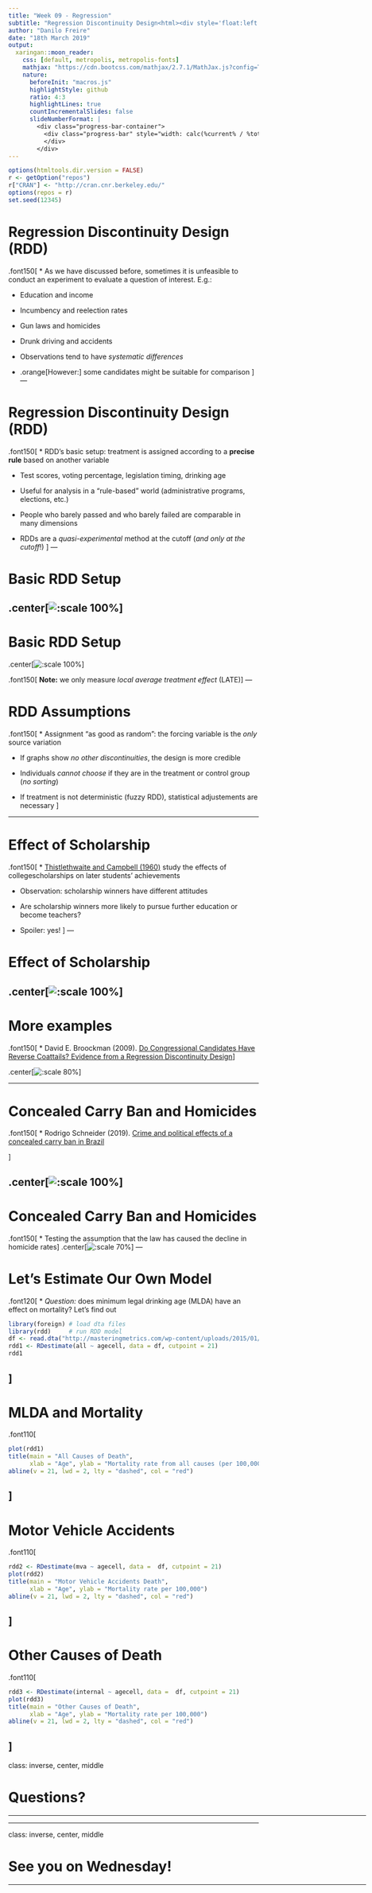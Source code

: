 ```yaml
---
title: "Week 09 - Regression"
subtitle: "Regression Discontinuity Design<html><div style='float:left'></div><hr color='#EB811B' size=1px width=800px></html>"
author: "Danilo Freire"
date: "18th March 2019"
output: 
  xaringan::moon_reader:
    css: [default, metropolis, metropolis-fonts]
    mathjax: "https://cdn.bootcss.com/mathjax/2.7.1/MathJax.js?config=TeX-MML-AM_HTMLorMML"
    nature: 
      beforeInit: "macros.js"
      highlightStyle: github
      ratio: 4:3
      highlightLines: true
      countIncrementalSlides: false
      slideNumberFormat: |
        <div class="progress-bar-container">
          <div class="progress-bar" style="width: calc(%current% / %total% * 100%);">
          </div>
        </div>
---
```


```r
options(htmltools.dir.version = FALSE)
r <- getOption("repos")
r["CRAN"] <- "http://cran.cnr.berkeley.edu/"
options(repos = r)
set.seed(12345)
```

<style>

.remark-slide-number {
  position: inherit;
}

.remark-slide-number .progress-bar-container {
  position: absolute;
  bottom: 0;
  height: 6px;
  display: block;
  left: 0;
  right: 0;
}

.remark-slide-number .progress-bar {
  height: 100%;
  background-color: #EB811B;
}

.orange {
  color: #EB811B;
}
</style>

# Regression Discontinuity Design (RDD)

.font150[
* As we have discussed before, sometimes it is unfeasible to conduct an experiment to evaluate a question of interest. E.g.:

  - Education and income
  - Incumbency and reelection rates
  - Gun laws and homicides
  - Drunk driving and accidents
  
* Observations tend to have _systematic differences_

* .orange[However:] some candidates might be suitable for comparison
]
---

# Regression Discontinuity Design (RDD)

.font150[
* RDD's basic setup: treatment is assigned according to a **precise rule** based on another variable

  - Test scores, voting percentage, legislation timing, drinking age

* Useful for analysis in a "rule-based" world (administrative programs, elections, etc.)

* People who barely passed and who barely failed are comparable in many dimensions

* RDDs are a _quasi-experimental_ method at the cutoff (_and only at the cutoff_!)
]
---

# Basic RDD Setup

.center[![:scale 100%](rdd01.png)]
---

# Basic RDD Setup

.center[![:scale 100%](rdd02.png)]

.font150[
**Note:** we only measure _local average treatment effect_ (LATE)
]
---

# RDD Assumptions

.font150[
* Assignment "as good as random": the forcing variable is the _only_ source variation

  - If graphs show _no other discontinuities_, the design is more credible
  
* Individuals _cannot choose_ if they are in the treatment or control group (_no sorting_)

* If treatment is not deterministic (fuzzy RDD), statistical adjustements are necessary
]

---

# Effect of Scholarship 

.font150[
* [Thistlethwaite and Campbell (1960)](https://obsstudies.org/wp-content/uploads/2017/01/regression_discontinuity_all_comments-1.pdf) study the effects of collegescholarships on later students’ achievements

* Observation: scholarship winners have different attitudes

* Are scholarship winners more likely to pursue further education or become teachers?

* Spoiler: yes!
]
---

# Effect of Scholarship 

.center[![:scale 100%](scholarship.png)]
---

# More examples

.font150[
* David E. Broockman (2009). [Do Congressional Candidates Have Reverse Coattails? Evidence from a Regression Discontinuity Design](http://web.stanford.edu/~dbroock/published%20paper%20PDFs/broockman%20rdd%20reverse%20coattails.pdf)
]

.center[![:scale 80%](brookman.png)]

---

# Concealed Carry Ban and Homicides

.font150[
* Rodrigo Schneider (2019). [Crime and political effects of a concealed carry ban in Brazil](https://drive.google.com/file/d/0B1QCQasYG8iHaWJVZ0Z3VDJ2eEE/view)

]

.center[![:scale 100%](brazil01.png)]
---

# Concealed Carry Ban and Homicides

.font150[
* Testing the assumption that the law has caused the decline in homicide rates
]
.center[![:scale 70%](brazil02.png)]
---

# Let's Estimate Our Own Model

.font120[
* _Question:_ does minimum legal drinking age (MLDA) have an effect on mortality? Let's find out

```r
library(foreign) # load dta files
library(rdd)     # run RDD model
df <- read.dta("http://masteringmetrics.com/wp-content/uploads/2015/01/AEJfigs.dta")
rdd1 <- RDestimate(all ~ agecell, data = df, cutpoint = 21)
rdd1
```
]
---

# MLDA and Mortality

.font110[
```r
plot(rdd1)
title(main = "All Causes of Death",
      xlab = "Age", ylab = "Mortality rate from all causes (per 100,000)")
abline(v = 21, lwd = 2, lty = "dashed", col = "red")
```
]
---

# Motor Vehicle Accidents

.font110[
```r
rdd2 <- RDestimate(mva ~ agecell, data =  df, cutpoint = 21)
plot(rdd2)
title(main = "Motor Vehicle Accidents Death",
      xlab = "Age", ylab = "Mortality rate per 100,000")
abline(v = 21, lwd = 2, lty = "dashed", col = "red")
```
]
---

# Other Causes of Death

.font110[
```r
rdd3 <- RDestimate(internal ~ agecell, data =  df, cutpoint = 21)
plot(rdd3)
title(main = "Other Causes of Death",
      xlab = "Age", ylab = "Mortality rate per 100,000")
abline(v = 21, lwd = 2, lty = "dashed", col = "red")
```
]
---

class: inverse, center, middle

# Questions?

<html><div style='float:left'></div><hr color='#EB811B' size=1px width=720px></html>  
---

class: inverse, center, middle

# See you on Wednesday!

<html><div style='float:left'></div><hr color='#EB811B' size=1px width=720px></html>  